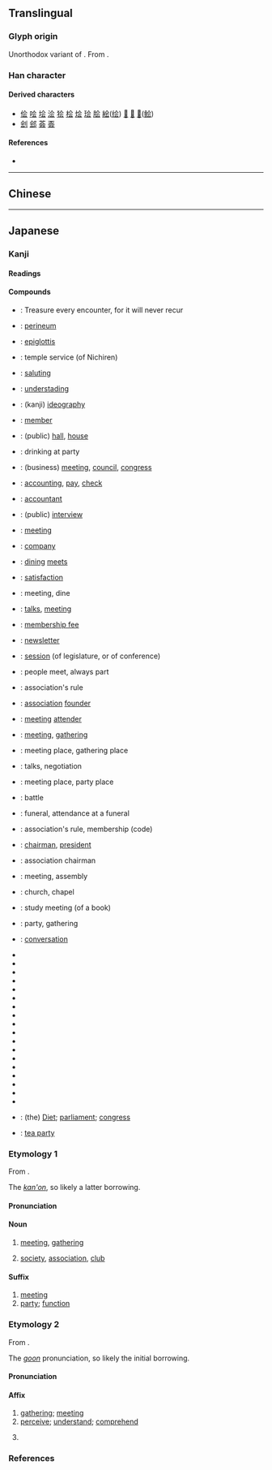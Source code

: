 {{also|會|合}}
{{character info}}
==Translingual==
{{ja-forms|会|会|[[會]]}}
{{stroke order|type=animate}}

===Glyph origin===
Unorthodox variant of {{l|mul|會}}. From {{w|cursive script (East Asia)|cursive script}}.

===Han character===
{{Han char|rn=9|rad=人|as=04|sn=6|four=8073.1|canj=OMMI|ids=⿱人云,⿱亼𠫔}}

====Derived characters====
* [[侩]] [[哙]] [[𡋗]] [[浍]] [[狯]] [[桧]] [[烩]] [[㻅]] [[脍]] [[絵]]([[绘]]) [[𡳃]] [[𩠠]] [[𩷆]]([[鲙]])
* [[刽]] [[郐]] [[荟]] [[𠀾]]

====References====
* {{Han ref|kx=0096.121|dkj=00460|dj=0204.110|hdz=10116.030|uh=4F1A|ud=20250}}

----

==Chinese==
{{zh-see|會|sv}}

----

==Japanese==
{{ja-see-also|会する}}
{{ja-kanji forms|会|會}}

===Kanji===
{{ja-kanji|grade=2|rs=人04|kyu=會}}

====Readings====
{{ja-readings
|goon=え<ゑ, け<け<くゑ
|kanon=かい<くわい
|kun=あ-う<あ-ふ
|nanori=あい<あひ, い
}}

====Compounds====
{{der-top|Compounds}}
* {{ja-r|一%期 一%会|いち%ご いち%え}}: Treasure every encounter, for it will never recur
* {{ja-r|会%陰|え%いん}}: [[perineum]]
* {{ja-r|会%厭|え%えん}}: [[epiglottis]]
* {{ja-r|会%式|え%しき}}: temple service (of Nichiren)
* {{ja-r|会%釈|え%しゃく}}: [[saluting]]
* {{ja-r|会%得|え%とく}}: [[understading]]
* {{ja-r|会%意|かい%い}}: (kanji) [[ideography]]
* {{ja-r|会%員|かい%いん}}: [[member]]
* {{ja-r|会%館|かい%かん}}: (public) [[hall]], [[house]]
* {{ja-r|会%飲|かい%いん}}: drinking at party
* {{ja-r|会%議|かい%ぎ}}: (business) [[meeting]], [[council]], [[congress]]
* {{ja-r|会%計|かい%けい}}: [[accounting]], [[pay]], [[check]]
* {{ja-r|会%計%士|かい%けい%し}}: [[accountant]]
* {{ja-r|会%見|かい%けん}}: (public) [[interview]]
* {{ja-r|会%合|かい%ごう}}: [[meeting]]
* {{ja-r|会%社|かい%しゃ}}: [[company]]
* {{ja-r|会%食|かい%しょく}}: [[dining]] [[meets]]
* {{ja-r|会%心|かい%しん}}: [[satisfaction]]
* {{ja-r|会%席|かい%せき}}: meeting, dine
* {{ja-r|会%談|かい%だん}}: [[talks]], [[meeting]]
* {{ja-r|会%費|かい%ひ}}: [[membership fee]]
* {{ja-r|会%報|かい%ほう}}: [[newsletter]]
* {{ja-r|会%期|かい%き}}: [[session]] (of legislature, or of conference)
* {{ja-r|会%者 定%離|え%しゃ じょう%り}}: people meet, always part
* {{ja-r|会%規|かい%き}}: association's rule
* {{ja-r|会%主|かい%しゅ}}: [[association]] [[founder]]
* {{ja-r|会%衆|かい%しゅう}}: [[meeting]] [[attender]]
* {{ja-r|会%集|かい%しゅう}}: [[meeting]], [[gathering]]
* {{ja-r|会%所|かい%しょ}}: meeting place, gathering place
* {{ja-r|会%商|かい%しょう}}: talks, negotiation
{{der-mid}}
* {{ja-r|会%場|かい%じょう}}: meeting place, party place
* {{ja-r|会%戦|かい%せん}}: battle
* {{ja-r|会%葬|かい%そう}}: funeral, attendance at a funeral
* {{ja-r|会%則|かい%そく}}: association's rule, membership (code)
* {{ja-r|会%長|かい%ちょう}}: [[chairman]], [[president]]
* {{ja-r|会%頭|かい%とう}}: association chairman
* {{ja-r|会%同|かい%どう}}: meeting, assembly
* {{ja-r|会%堂|かい%どう}}: church, chapel
* {{ja-r|会%読|かい%どく}}: study meeting (of a book)
* {{ja-r|会%派|かい%は}}: party, gathering
* {{ja-r|会%話|かい%わ}}: [[conversation]]
* {{ja-r|開%会|かい%かい}}
* {{ja-r|学%会|がっ%かい}}
* {{ja-r|教%会|きょう%かい}}
* {{ja-r|協%会|きょう%かい}}
* {{ja-r|国%会|こっ%かい}}
* {{ja-r|散%会|さん%かい}}
* {{ja-r|司%会|し%かい}}
* {{ja-r|集%会|しゅう%かい}}
* {{ja-r|照%会|しょう%かい}}
* {{ja-r|商%会|しょう%かい}}
* {{ja-r|盛%会|せい%かい}}
* {{ja-r|総%会|そう%かい}}
* {{ja-r|株%主%総%会|かぶ%ぬし%そう%かい}}
* {{ja-r|法%会|ほう%え}}
* {{ja-r|閉%会|へい%かい}}
* {{ja-r|密%会|みっ%かい}}
* {{ja-r|民%会|みん%かい}}
* {{ja-r|流%会|りゅう%かい}}
* {{ja-r|議%会|ぎ%かい}}: (the) [[Diet]]; [[parliament]]; [[congress]]
* {{ja-r|茶%会|ちゃ%かい}}: [[tea party]]
{{der-bottom}}

===Etymology 1===
{{ja-kanjitab|かい|yomi=kanon}}
From {{der|ja|ltc|-}} {{ltc-l|會|id=1}}.

The ''[[漢音#Japanese|kan'on]]'', so likely a latter borrowing.

====Pronunciation====
{{ja-pron|yomi=kanon|かい|acc=1|acc_ref=DJR,NHK}}

====Noun====
{{ja-noun|かい|hhira=くわい}}

# [[meeting]], [[gathering]]
#: {{ja-usex|'''会'''を[[催す]]|'''かい''' を もよおす|hold a '''meeting'''; throw a '''party'''}}
#: {{ja-usex|'''会'''に[[出る]]|'''かい''' に でる|attend a '''meeting [party]'''}}
# [[society]], [[association]], [[club]]
#: {{ja-usex|'''会'''を[[組織]]する|'''かい''' を そしき する|form [organize] an '''association'''}}
#: {{ja-usex|'''会'''に[[入る]]|'''かい''' に はいる|join a '''club'''}}
#: {{ja-usex|'''会'''を[[脱退]]する|'''かい''' を だったい する|leave a '''club'''}}
#: {{ja-usex|'''会'''を[[抜ける]]|'''かい''' を ぬける|quit a '''club'''}}

====Suffix====
{{ja-pos|suffix|かい|hhira=くわい}}

# [[meeting]]
# [[party]]; [[function]]

===Etymology 2===
{{ja-kanjitab|え|yomi=goon}}
From {{der|ja|ltc|sort=え|-}} {{ltc-l|會|id=1}}.

The ''[[呉音#Japanese|goon]]'' pronunciation, so likely the initial borrowing.

====Pronunciation====
{{ja-pron|え|y=goon}}

====Affix====
{{ja-pos|affix|え|hhira=ゑ}}

# [[gathering]]; [[meeting]]
# [[perceive]]; [[understand]]; [[comprehend]]
# {{alternative form of|ja|絵|tr=e|t=[[picture]]; [[drawing]]; [[painting]]}}
#: {{ja-usex-inline|図'''会'''|ず'''え'''|collection of pictures}}

===References===
<references/>